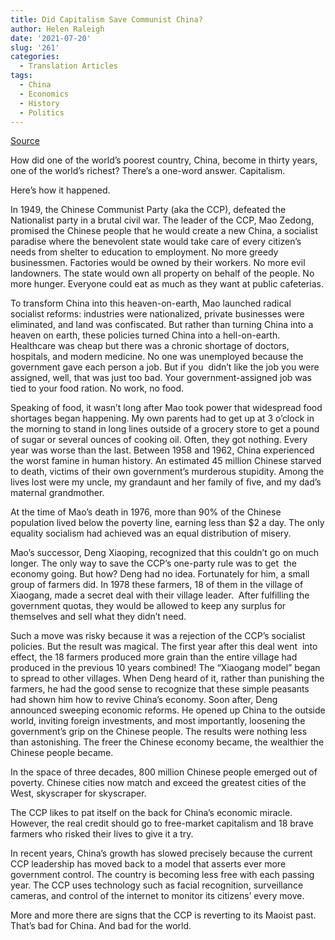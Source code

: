 ```yaml
---
title: Did Capitalism Save Communist China?
author: Helen Raleigh
date: '2021-07-20'
slug: '261'
categories:
  - Translation Articles
tags:
  - China
  - Economics
  - History
  - Politics
---
```


[Source](https://www.youtube.com/watch?v=n1rTnBvI3h8&list=WL&index=2)

How did one of the world’s poorest country, China, become  in thirty years, one of the world’s richest? There’s a one-word answer. Capitalism.

Here’s how it happened.

In 1949, the Chinese Communist Party (aka the CCP), defeated the Nationalist party in a brutal civil war. The leader of the CCP, Mao Zedong, promised the Chinese people that he would create a new China, a socialist paradise where the benevolent state would take care of every citizen's needs from shelter to education to employment. No more greedy businessmen. Factories would be owned by their workers. No more evil landowners. The state would own all property on behalf of the people. No more hunger. Everyone could eat as much as they want at public cafeterias.

To transform China into this heaven-on-earth, Mao launched radical socialist reforms: industries were nationalized, private businesses were eliminated, and land was confiscated. But rather than turning China into a heaven on earth, these policies turned China into a hell-on-earth. Healthcare was cheap but there was a chronic shortage of doctors, hospitals, and modern medicine. No one was unemployed because the government gave each person a job. But if you 
didn't like the job you were assigned, well, that was just too bad. Your government-assigned job was tied to your food ration. No work, no food.

Speaking of food, it wasn’t long after Mao took power that widespread food shortages began happening. My own parents had to get up at 3 o'clock in 
the morning to stand in long lines outside of a grocery store to get a pound of sugar or several ounces of cooking oil. Often, they got nothing. Every year was worse than the last. Between 1958 and 1962, China experienced the worst famine in human history. An estimated 45 million Chinese starved to death, victims of their own government’s murderous stupidity. Among the lives lost were my uncle, my grandaunt and her family of five, and my dad's maternal grandmother.

At the time of Mao's death in 1976, more than 90% of the Chinese population lived below the poverty line, earning less than $2 a day. The only equality socialism had achieved was an equal distribution of misery.

Mao's successor, Deng Xiaoping, recognized that this couldn’t go on much longer. The only way to save the CCP's one-party rule was to get 
the economy going. But how? Deng had no idea. Fortunately for him, a small group of farmers did. In 1978 these farmers, 18 of them in the village of Xiaogang, made a secret deal with their village leader.  After fulfilling the government quotas, they would be allowed to keep any surplus for 
themselves and sell what they didn’t need.

Such a move was risky because it was a rejection of the CCP's socialist policies. But the result was magical. The first year after this deal went 
into effect, the 18 farmers produced more grain than the entire village had produced in the previous 10 years combined! The “Xiaogang model” began to spread to other villages. When Deng heard of it, rather than punishing the farmers, he had the good sense to recognize that these simple peasants had shown him how to revive China's economy. Soon after, Deng announced sweeping economic reforms. He opened up China to the outside world, inviting foreign investments, and most importantly, loosening the government's grip on the Chinese people. The results were nothing less than astonishing. The freer the Chinese economy became, the wealthier the Chinese people became.

In the space of three decades, 800 million Chinese people emerged out of poverty. Chinese cities now match and exceed the greatest cities of the West, skyscraper for skyscraper.

The CCP likes to pat itself on the back for China's economic miracle. However, the real credit should go to free-market capitalism and 18 brave 
farmers who risked their lives to give it a try.

In recent years, China’s growth has slowed precisely because the current CCP leadership has moved back to a model that asserts ever more government control. The country is becoming less free with each passing year. The CCP uses technology such as facial recognition, surveillance cameras, and control of the internet to monitor its citizens' every move.

More and more there are signs that the CCP is reverting to its Maoist past. That’s bad for China. And bad for the world.




